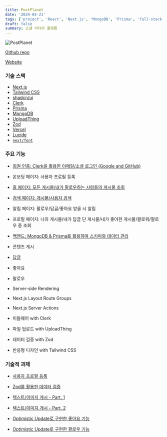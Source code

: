 ```yaml
---
title: PostPlanet
date: '2024-04-21'
tags: ['project', 'React', 'Next.js', 'MongoDB', 'Prisma', 'full-stack', 'PostPlanet']
draft: false
summary: 소셜 미디어 플랫폼
---
```


![PostPlanet](/static/images/postplanet.png)

[Github repo](https://github.com/Valentin1495/PostPlanet)

[Website](https://postplanet.vercel.app)

### 기술 스택

- [Next.js](https://nextjs.org/)
- [Tailwind CSS](https://tailwindcss.com/)
- [shadcn/ui](https://ui.shadcn.com/)
- [Clerk](https://clerk.com/)
- [Prisma](https://www.prisma.io/)
- [MongoDB](https://www.mongodb.com/)
- [UploadThing](https://uploadthing.com/)
- [Zod](https://zod.dev/)
- [Vercel](https://vercel.com/)
- [Lucide](https://lucide.dev/)
- [`next/font`](https://nextjs.org/docs/basic-features/font-optimization)

### 주요 기능

- [회원 인증: Clerk을 활용한 이메일/소셜 로그인 (Google and GitHub)](/blog/projects/PostPlanet/authentication-clerk)

- 온보딩 페이지: 사용자 프로필 등록

- [홈 페이지: 모든 게시물/내가 팔로우하는 사람들의 게시물 조회](/blog/projects/PostPlanet/fetch-posts-search-parameter)

- [검색 페이지: 게시물/사용자 검색](/blog/projects/PostPlanet/search-posts-people-search-parameters)

- 알림 페이지: 팔로우/답글/좋아요 받을 시 알림

- 프로필 페이지: 나의 게시물/내가 답글 단 게시물/내가 좋아한 게시물/팔로워/팔로우 중 조회

- [백엔드: MongoDB & Prisma를 활용하여 스키마와 데이터 관리](/blog/projects/PostPlanet/backend-mongodb-and-prisma)

- 콘텐츠 게시

- [답글](/blog/projects/PostPlanet/reply-functionality)

- 좋아요

- 팔로우

- Server-side Rendering

- Next.js Layout Route Groups

- Next.js Server Actions

- 미들웨어 with Clerk

- 파일 업로드 with UploadThing

- 데이터 검증 with Zod

- 반응형 디자인 with Tailwind CSS

### 기술적 과제

- [사용자 프로필 등록](/blog/projects/PostPlanet/server-action-uploadthing-part1)

- [Zod를 활용한 데이터 검증](/blog/projects/PostPlanet/server-action-uploadthing-part2)

- [텍스트/이미지 게시 - Part. 1](/blog/projects/PostPlanet/post-functionality-part1)

- [텍스트/이미지 게시 - Part. 2](/blog/projects/PostPlanet/post-functionality-part2)

- [Optimistic Update로 구현한 좋아요 기능](/blog/projects/PostPlanet/like-unlike-functionality)

- [Optimistic Update로 구현한 팔로우 기능](/blog/projects/PostPlanet/follow-unfollow-functionality)